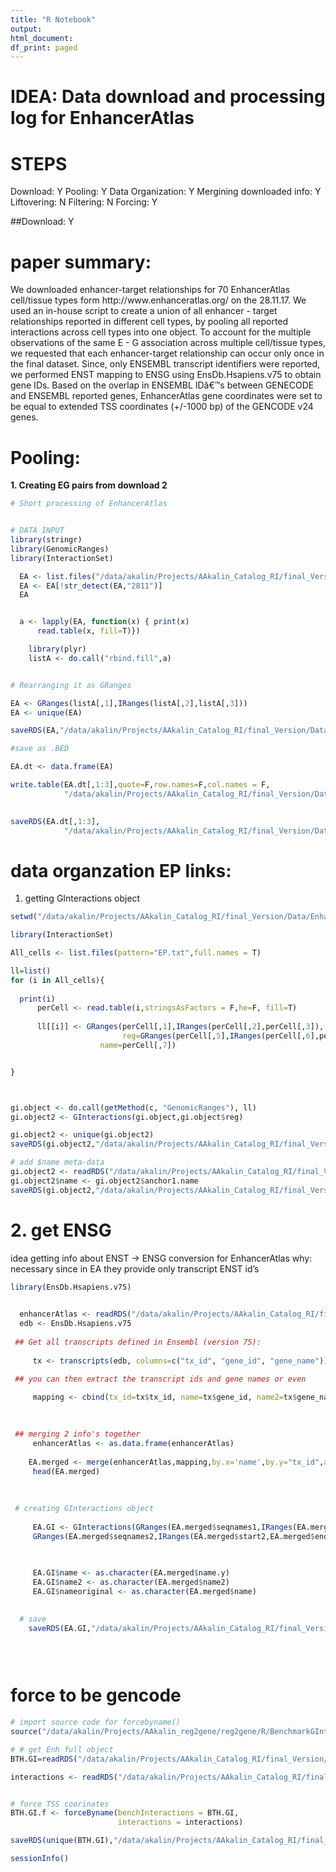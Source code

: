 ```yaml
---
title: "R Notebook"
output:
html_document:
df_print: paged
---
```


# IDEA: Data download and processing log for EnhancerAtlas

# STEPS
Download: Y
Pooling: Y
Data Organization: Y
Mergining downloaded info: Y
Liftovering: N
Filtering: N
Forcing: Y


##Download: Y

# paper summary:

We downloaded enhancer-target relationships for 70 EnhancerAtlas cell/tissue types form http://www.enhanceratlas.org/ on the 28.11.17. We used an in-house script to create a union of all enhancer - target relationships reported in different cell types, by pooling all reported interactions across cell types into one object. To account for the multiple observations of the same E - G association across multiple cell/tissue types, we requested that each enhancer-target relationship can occur only once in the final dataset. Since, only ENSEMBL transcript identifiers were reported, we performed ENST mapping to ENSG using EnsDb.Hsapiens.v75 to obtain gene IDs. Based on the overlap in ENSEMBL IDâ€™s between GENECODE and ENSEMBL reported genes, EnhancerAtlas gene coordinates were set to be equal to extended TSS coordinates (+/-1000 bp) of the GENCODE v24 genes.


# Pooling:

__1. Creating EG pairs from download 2__

```r


# Short processing of EnhancerAtlas


# DATA INPUT
library(stringr)
library(GenomicRanges)
library(InteractionSet)

  EA <- list.files("/data/akalin/Projects/AAkalin_Catalog_RI/final_Version/Data/EnhancerAtlas/",full.names = T,pattern = "txt")
  EA <- EA[!str_detect(EA,"2811")]
  EA


  a <- lapply(EA, function(x) { print(x) 
      read.table(x, fill=T)})

    library(plyr)
    listA <- do.call("rbind.fill",a)


# Rearranging it as GRanges

EA <- GRanges(listA[,1],IRanges(listA[,2],listA[,3]))
EA <- unique(EA)

saveRDS(EA,"/data/akalin/Projects/AAkalin_Catalog_RI/final_Version/Data/EnhancerAtlas/Processed/GRanges_allEnhancerAtlas.rds")

#save as .BED

EA.dt <- data.frame(EA)

write.table(EA.dt[,1:3],quote=F,row.names=F,col.names = F,
            "/data/akalin/Projects/AAkalin_Catalog_RI/final_Version/Data/EnhancerAtlas/Processed/AllEnhancerAtlas.bed")

 
saveRDS(EA.dt[,1:3],
            "/data/akalin/Projects/AAkalin_Catalog_RI/final_Version/Data/EnhancerAtlas/Processed/AllEnhancerAtlas.rds")

```

# data organzation EP links:
1. getting GInteractions object

```r

setwd("/data/akalin/Projects/AAkalin_Catalog_RI/final_Version/Data/EnhancerAtlas/")

library(InteractionSet)

All_cells <- list.files(pattern="EP.txt",full.names = T)

ll=list()
for (i in All_cells){
  
  print(i)
      perCell <- read.table(i,stringsAsFactors = F,he=F, fill=T)
      
      ll[[i]] <- GRanges(perCell[,1],IRanges(perCell[,2],perCell[,3]),
                         reg=GRanges(perCell[,5],IRanges(perCell[,6],perCell[,6])),
                    name=perCell[,7])


}



gi.object <- do.call(getMethod(c, "GenomicRanges"), ll)
gi.object2 <- GInteractions(gi.object,gi.object$reg)

gi.object2 <- unique(gi.object2)
saveRDS(gi.object2,"/data/akalin/Projects/AAkalin_Catalog_RI/final_Version/Data/EnhancerAtlas/Processed/GInteractions_EnhancerAtlas.rds")

# add $name meta-data
gi.object2 <- readRDS("/data/akalin/Projects/AAkalin_Catalog_RI/final_Version/Data/EnhancerAtlas/Processed/GInteractions_EnhancerAtlas.rds")
gi.object2$name <- gi.object2$anchor1.name
saveRDS(gi.object2,"/data/akalin/Projects/AAkalin_Catalog_RI/final_Version/Data/EnhancerAtlas/Processed/GInteractions_EnhancerAtlas.rds")


```



# 2. get ENSG

idea getting info about ENST -> ENSG conversion for EnhancerAtlas
why: necessary since in EA they provide only transcript ENST id's
```r



library(EnsDb.Hsapiens.v75)
 

  enhancerAtlas <- readRDS("/data/akalin/Projects/AAkalin_Catalog_RI/final_Version/Data/EnhancerAtlas/Processed/GInteractions_EnhancerAtlas.rds")
  edb <- EnsDb.Hsapiens.v75
 
 ## Get all transcripts defined in Ensembl (version 75):
 
     tx <- transcripts(edb, columns=c("tx_id", "gene_id", "gene_name"))

 ## you can then extract the transcript ids and gene names or even
 
     mapping <- cbind(tx_id=tx$tx_id, name=tx$gene_id, name2=tx$gene_name)

 
 
 ## merging 2 info's together     
     enhancerAtlas <- as.data.frame(enhancerAtlas)
 
    EA.merged <- merge(enhancerAtlas,mapping,by.x='name',by.y="tx_id",all.x=T)
     head(EA.merged)
    
 
     
 # creating GInteractions object
     
     EA.GI <- GInteractions(GRanges(EA.merged$seqnames1,IRanges(EA.merged$start1,EA.merged$end1)),
     GRanges(EA.merged$seqnames2,IRanges(EA.merged$start2,EA.merged$end2)))
     

     
     EA.GI$name <- as.character(EA.merged$name.y)
     EA.GI$name2 <- as.character(EA.merged$name2)
     EA.GI$nameoriginal <- as.character(EA.merged$name)

    
  # save   
    saveRDS(EA.GI,"/data/akalin/Projects/AAkalin_Catalog_RI/final_Version/Data/EnhancerAtlas/Processed/GInteractions_EnhancerAtlas_ENSG_addedd_20918.rds")
     
    



```

# force to be gencode

```r
# import source code for forcebyname()
source("/data/akalin/Projects/AAkalin_reg2gene/reg2gene/R/BenchmarkGInteractions.R")

# # get Enh full object
BTH.GI=readRDS("/data/akalin/Projects/AAkalin_Catalog_RI/final_Version/Data/EnhancerAtlas/Processed/GInteractions_EnhancerAtlas_ENSG_addedd_20918.rds")

interactions <- readRDS("/data/akalin/Projects/AAkalin_Catalog_RI/final_Version/Data/GENCODE/GENECODE_TSSes.rds")


# force TSS coorinates
BTH.GI.f <- forceByname(benchInteractions = BTH.GI,
                        interactions = interactions)

saveRDS(unique(BTH.GI),"/data/akalin/Projects/AAkalin_Catalog_RI/final_Version/Data/EnhancerAtlas/Processed/GInteractions_EnhancerAtlas_ENSG_addedd_20918_forceByName180930.rds")

```

```r

sessionInfo()
```
